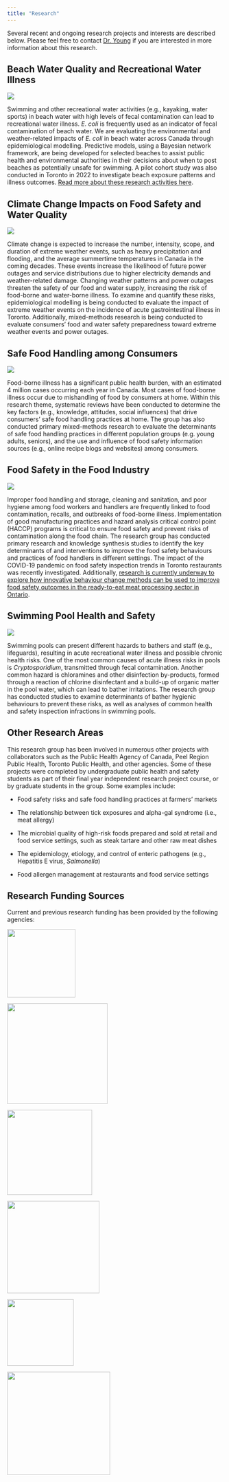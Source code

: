 ```yaml
---
title: "Research"
---
```


Several recent and ongoing research projects and interests are described below. Please feel free to contact [Dr. Young](iyoung@torontomu.ca) if you are interested in more information about this research.

## Beach Water Quality and Recreational Water Illness

![](images/beach2.jpg)

Swimming and other recreational water activities (e.g., kayaking, water sports) in beach water with high levels of fecal contamination can lead to recreational water illness. *E. coli* is frequently used as an indicator of fecal contamination of beach water. We are evaluating the environmental and weather-related impacts of *E. coli* in beach water across Canada through epidemiological modelling. Predictive models, using a Bayesian network framework, are being developed for selected beaches to assist public health and environmental authorities in their decisions about when to post beaches as potentially unsafe for swimming. A pilot cohort study was also conducted in Toronto in 2022 to investigate beach exposure patterns and illness outcomes. [Read more about these research activities here](https://recreationalwaterquality.weebly.com/).

## Climate Change Impacts on Food Safety and Water Quality

![](images/storm.jpg)

Climate change is expected to increase the number, intensity, scope, and duration of extreme weather events, such as heavy precipitation and flooding, and the average summertime temperatures in Canada in the coming decades. These events increase the likelihood of future power outages and service distributions due to higher electricity demands and weather-related damage. Changing weather patterns and power outages threaten the safety of our food and water supply, increasing the risk of food-borne and water-borne illness. To examine and quantify these risks, epidemiological modelling is being conducted to evaluate the impact of extreme weather events on the incidence of acute gastrointestinal illness in Toronto. Additionally, mixed-methods research is being conducted to evaluate consumers' food and water safety preparedness toward extreme weather events and power outages.

## Safe Food Handling among Consumers

![](images/consumers.jpg)

Food-borne illness has a significant public health burden, with an estimated 4 million cases occurring each year in Canada. Most cases of food-borne illness occur due to mishandling of food by consumers at home. Within this research theme, systematic reviews have been conducted to determine the key factors (e.g., knowledge, attitudes, social influences) that drive consumers' safe food handling practices at home. The group has also conducted primary mixed-methods research to evaluate the determinants of safe food handling practices in different population groups (e.g. young adults, seniors), and the use and influence of food safety information sources (e.g., online recipe blogs and websites) among consumers.

## Food Safety in the Food Industry

![](images/restaurant.jpg)

Improper food handling and storage, cleaning and sanitation, and poor hygiene among food workers and handlers are frequently linked to food contamination, recalls, and outbreaks of food-borne illness. Implementation of good manufacturing practices and hazard analysis critical control point (HACCP) programs is critical to ensure food safety and prevent risks of contamination along the food chain. The research group has conducted primary research and knowledge synthesis studies to identify the key determinants of and interventions to improve the food safety behaviours and practices of food handlers in different settings. The impact of the COVID-19 pandemic on food safety inspection trends in Toronto restaurants was recently investigated. Additionally, [research is currently underway to explore how innovative behaviour change methods can be used to improve food safety outcomes in the ready-to-eat meat processing sector in Ontario](https://ontariomeatsafety.weebly.com/).

## Swimming Pool Health and Safety

![](images/swimmer.jpg)

Swimming pools can present different hazards to bathers and staff (e.g., lifeguards), resulting in acute recreational water illness and possible chronic health risks. One of the most common causes of acute illness risks in pools is *Cryptosporidium*, transmitted through fecal contamination. Another common hazard is chloramines and other disinfection by-products, formed through a reaction of chlorine disinfectant and a build-up of organic matter in the pool water, which can lead to bather irritations. The research group has conducted studies to examine determinants of bather hygienic behaviours to prevent these risks, as well as analyses of common health and safety inspection infractions in swimming pools.

## Other Research Areas

This research group has been involved in numerous other projects with collaborators such as the Public Health Agency of Canada, Peel Region Public Health, Toronto Public Health, and other agencies. Some of these projects were completed by undergraduate public health and safety students as part of their final year independent research project course, or by graduate students in the group. Some examples include:

-   Food safety risks and safe food handling practices at farmers' markets

-   The relationship between tick exposures and alpha-gal syndrome (i.e., meat allergy)

-   The microbial quality of high-risk foods prepared and sold at retail and food service settings, such as steak tartare and other raw meat dishes

-   The epidemiology, etiology, and control of enteric pathogens (e.g., Hepatitis E virus, *Salmonella*)

-   Food allergen management at restaurants and food service settings

## Research Funding Sources

Current and previous research funding has been provided by the following agencies:

::: {layout-ncol="3"}
![](images/TMU-rgb.png){width="159"}

![](images/canada.png){width="234"}

![](images/ontario.png){width="198"}

![](images/mitacs.jpg){width="215"}

![](images/toronto.png){width="155"}

![](images/ecampus.png){width="240"}
:::
